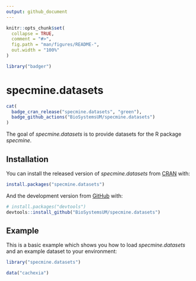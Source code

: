 ```yaml
---
output: github_document
---
```


<!-- README.md is generated from README.Rmd. Please edit that file -->

```r
knitr::opts_chunk$set(
  collapse = TRUE,
  comment = "#>",
  fig.path = "man/figures/README-",
  out.width = "100%"
)
```

```r
library("badger")
```
# specmine.datasets

<!-- badges: start -->
```r
cat(	
  badge_cran_release("specmine.datasets", "green"),
  badge_github_actions("BioSystemsUM/specmine.datasets")
)
```
<!-- badges: end -->

The goal of *specmine.datasets* is to provide datasets for the R package *specmine*.

## Installation

You can install the released version of *specmine.datasets* from [CRAN](https://CRAN.R-project.org) with:

``` r
install.packages("specmine.datasets")
```

And the development version from [GitHub](https://github.com/) with:

``` r
# install.packages("devtools")
devtools::install_github("BioSystemsUM/specmine.datasets")
```
## Example

This is a basic example which shows you how to load *specmine.datasets* and an example dataset to your environment:

``` r
library("specmine.datasets")

data("cachexia")
```
